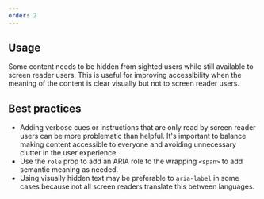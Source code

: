 ```yaml
---
order: 2
---
```


## Usage

Some content needs to be hidden from sighted users while still available to screen reader users.
This is useful for improving accessibility when the meaning of the content is clear visually but not
to screen reader users.

## Best practices

- Adding verbose cues or instructions that are only read by screen reader users can be more
  problematic than helpful. It's important to balance making content accessible to everyone and
  avoiding unnecessary clutter in the user experience.
- Use the `role` prop to add an ARIA role to the wrapping `<span>` to add semantic meaning as
  needed.
- Using visually hidden text may be preferable to `aria-label` in some cases because not all screen
  readers translate this between languages.
